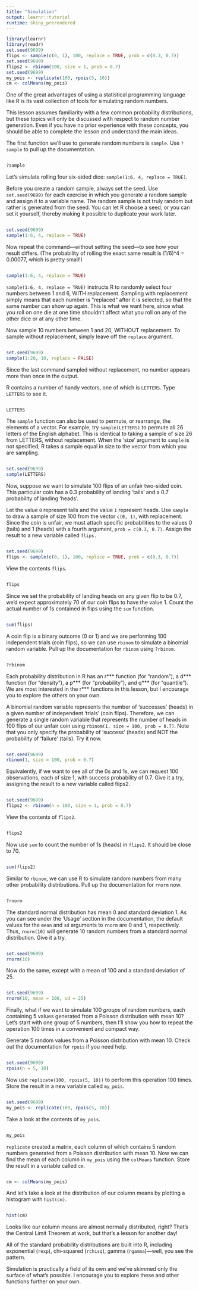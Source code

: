 ```yaml
---
title: "Simulation"
output: learnr::tutorial
runtime: shiny_prerendered
---
```


```r
library(learnr)
library(readr)
set.seed(9699)
flips <- sample(c(0, 1), 100, replace = TRUE, prob = c(0.3, 0.7))
set.seed(9699)
flips2 <- rbinom(100, size = 1, prob = 0.7)
set.seed(9699)
my_pois <- replicate(100, rpois(5, 10))
cm <- colMeans(my_pois)
```

One of the great advantages of using a statistical programming language like R is its vast collection of tools for simulating random numbers.

This lesson assumes familiarity with a few common probability distributions, but these topics will only be discussed with respect to random number generation. Even if you have no prior experience with these concepts, you should be able to complete the lesson and understand the main ideas.

The first function we'll use to generate random numbers is `sample`. Use `?sample` to pull up the documentation.

```r

```
```r
?sample
```

Let's simulate rolling four six-sided dice: `sample(1:6, 4, replace = TRUE)`. 

Before you create a random sample, always set the seed. Use `set.seed(9699)` for each exercise in which you generate a random sample and assign it to a variable name. The random sample is not truly random but rather is generated from the seed. You can let R choose a seed, or you can set it yourself, thereby making it possible to duplicate your work later. 

```r

```
```r
set.seed(9699)
sample(1:6, 4, replace = TRUE)
```

Now repeat the command---without setting the seed---to see how your result differs. (The probability of rolling the exact same result is (1/6)^4 = 0.00077, which is pretty small!)

```r

```
```r
sample(1:6, 4, replace = TRUE)
```

`sample(1:6, 4, replace = TRUE)` instructs R to randomly select four numbers between 1 and 6, WITH replacement. Sampling with replacement simply means that each number is "replaced" after it is selected, so that the same number can show up again. This is what we want here, since what you roll on one die at one time shouldn't affect what you roll on any of the other dice or at any other time.

Now sample 10 numbers between 1 and 20, WITHOUT replacement. To sample without replacement, simply leave off the `replace` argument.

```r

```
```r
set.seed(9699)
sample(1:20, 10, replace = FALSE)
```

Since the last command sampled without replacement, no number appears more than once in the output.

R contains a number of handy vectors, one of which is `LETTERS`. Type `LETTERS` to see it.

```r

```
```r
LETTERS
```

The `sample` function can also be used to permute, or rearrange, the elements of a vector. For example, try `sample(LETTERS)` to permute all 26 letters of the English alphabet. This is identical to taking a sample of size 26 from LETTERS, without replacement. When the 'size' argument to `sample` is not specified, R takes a sample equal in size to the vector from which you are sampling.

```r

```
```r
set.seed(9699)
sample(LETTERS)
```

Now, suppose we want to simulate 100 flips of an unfair two-sided coin. This particular coin has a 0.3 probability of landing 'tails' and a 0.7 probability of landing 'heads'.

Let the value `0` represent tails and the value `1` represent heads. Use `sample` to draw a sample of size 100 from the vector `c(0, 1)`, with replacement. Since the coin is unfair, we must attach specific probabilities to the values 0 (tails) and 1 (heads) with a fourth argument, `prob = c(0.3, 0.7)`. Assign the result to a new variable called `flips.`

```r

```
```r
set.seed(9699)
flips <- sample(c(0, 1), 100, replace = TRUE, prob = c(0.3, 0.7))
```

View the contents `flips`.

```r

```
```r
flips
```

Since we set the probability of landing heads on any given flip to be 0.7, we'd expect approximately 70 of our coin flips to have the value 1. Count the actual number of 1s contained in flips using the `sum` function.

```r

```
```r
sum(flips)
```

A coin flip is a binary outcome (0 or 1) and we are performing 100 independent trials (coin flips), so we can use `rbinom` to simulate a binomial random variable. Pull up the documentation for `rbinom` using `?rbinom`.

```r

```
```r
?rbinom
```

Each probability distribution in R has an r*** function (for "random"), a d*** function (for "density"), a p*** (for "probability"), and q*** (for "quantile"). We are most interested in the r*** functions in this lesson, but I encourage you to explore the others on your own.

A binomial random variable represents the number of 'successes' (heads) in a given number of independent 'trials' (coin flips). Therefore, we can generate a single random variable that represents the number of heads in 100 flips of our unfair coin using `rbinom(1, size = 100, prob = 0.7)`. Note that you only specify the probability of 'success' (heads) and NOT the probability of 'failure' (tails). Try it now.

```r

```
```r
set.seed(9699)
rbinom(1, size = 100, prob = 0.7)
```

Equivalently, if we want to see all of the 0s and 1s, we can request 100 observations, each of size 1, with success probability of 0.7. Give it a try, assigning the result to a new variable called flips2.

```r

```
```r
set.seed(9699)
flips2 <- rbinom(n = 100, size = 1, prob = 0.7)
```

View the contents of `flips2`.

```r

```
```r
flips2
```

Now use `sum` to count the number of 1s (heads) in `flips2`. It should be close to 70.

```r

```
```r
sum(flips2)
```

Similar to `rbinom`, we can use R to simulate random numbers from many other probability distributions. Pull up the documentation for `rnorm` now.

```r

```
```r
?rnorm
```

The standard normal distribution has mean 0 and standard deviation 1. As you can see under the 'Usage' section in the documentation, the default values for the `mean` and `sd` arguments to `rnorm` are 0 and 1, respectively. Thus, `rnorm(10)` will generate 10 random numbers from a standard normal distribution. Give it a try.

```r

```
```r
set.seed(9699)
rnorm(10)
```

Now do the same, except with a mean of 100 and a standard deviation of 25.

```r

```
```r
set.seed(9699)
rnorm(10, mean = 100, sd = 25)
```

Finally, what if we want to simulate 100 *groups* of random numbers, each containing 5 values generated from a Poisson distribution with mean 10? Let's start with one group of 5 numbers, then I'll show you how to repeat the operation 100 times in a convenient and compact way.

Generate 5 random values from a Poisson distribution with mean 10. Check out the documentation for `rpois` if you need help.

```r

```
```r
set.seed(9699)
rpois(n = 5, 10)
```

Now use `replicate(100, rpois(5, 10))` to perform this operation 100 times. Store the result in a new variable called `my_pois`.

```r

```
```r
set.seed(9699)
my_pois <- replicate(100, rpois(5, 10))
```

Take a look at the contents of `my_pois`.

```r

```
```r
my_pois
```

`replicate` created a matrix, each column of which contains 5 random numbers generated from a Poisson distribution with mean 10. Now we can find the mean of each column in `my_pois` using the `colMeans` function. Store the result in a variable called `cm`.

```r

```
```r
cm <- colMeans(my_pois)
```

And let's take a look at the distribution of our column means by plotting a histogram with `hist(cm)`. 

```r

```
```r
hist(cm)
```

Looks like our column means are almost normally distributed, right? That's the Central Limit Theorem at work, but that's a lesson for another day!

All of the standard probability distributions are built into R, including exponential (`rexp`), chi-squared (`rchisq`), gamma (`rgamma`)---well, you see the pattern.

Simulation is practically a field of its own and we've skimmed only the surface of what's possible. I encourage you to explore these and other functions further on your own.